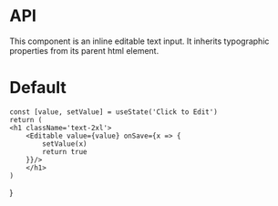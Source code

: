 
<Meta title="Editable" component={Editable} />

# API

This component is an inline editable text input. It inherits typographic properties from its parent html element.
<Props of={Editable} />

# Default

    const [value, setValue] = useState('Click to Edit')
    return (
    <h1 className='text-2xl'>
        <Editable value={value} onSave={x => {
            setValue(x)
            return true
        }}/>
        </h1>
    )
}

<Preview>
  <Story name="Default">
    <EditableWithState/>
  </Story>
</Preview>
